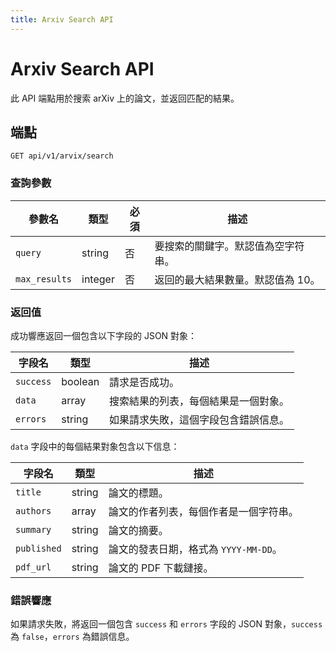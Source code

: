 ```yaml
---
title: Arxiv Search API
---
```


# Arxiv Search API

此 API 端點用於搜索 arXiv 上的論文，並返回匹配的結果。

## 端點

`GET api/v1/arvix/search`

### 查詢參數

| 參數名       | 類型    | 必須  | 描述                                                |
| ------------ | ------- | ----- | --------------------------------------------------- |
| `query`      | string  | 否    | 要搜索的關鍵字。默認值為空字符串。                   |
| `max_results`| integer | 否    | 返回的最大結果數量。默認值為 10。                    |

### 返回值

成功響應返回一個包含以下字段的 JSON 對象：

| 字段名       | 類型      | 描述                                               |
| ------------ | --------- | -------------------------------------------------- |
| `success`    | boolean   | 請求是否成功。                                     |
| `data`       | array     | 搜索結果的列表，每個結果是一個對象。                |
| `errors`     | string    | 如果請求失敗，這個字段包含錯誤信息。                 |

`data` 字段中的每個結果對象包含以下信息：

| 字段名       | 類型      | 描述                                               |
| ------------ | --------- | -------------------------------------------------- |
| `title`      | string    | 論文的標題。                                       |
| `authors`    | array     | 論文的作者列表，每個作者是一個字符串。               |
| `summary`    | string    | 論文的摘要。                                       |
| `published`  | string    | 論文的發表日期，格式為 `YYYY-MM-DD`。               |
| `pdf_url`    | string    | 論文的 PDF 下載鏈接。                               |

### 錯誤響應

如果請求失敗，將返回一個包含 `success` 和 `errors` 字段的 JSON 對象，`success` 為 `false`，`errors` 為錯誤信息。

